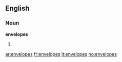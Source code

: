 ==English==

===Noun===
'''envelopes'''

# {{plural of|[[envelope]]}}

[[ar:envelopes]]
[[fr:envelopes]]
[[it:envelopes]]
[[no:envelopes]]